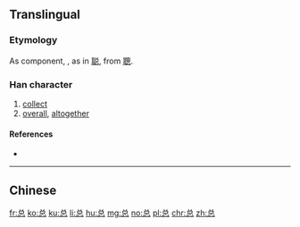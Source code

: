 ==Translingual==
{{ja-forms|[[忩]]/[[総]]|[[总]]|[[總]]}}

===Etymology===
{{Han simp|總}}

As component, {{Han simp|悤}}, as in [[聪]], from [[聰]].

===Han character===
{{Han char|rn=61|rad=心|as=05|sn=8|four=|canj=CRP|ids=⿳丷口心}}

# [[collect]]
# [[overall]], [[altogether]]

====References====
* {{Han ref|kx=0383.111|hdz=10249.020|uh=603B|ud=24635}}

----

==Chinese==
{{zh-see|總}}

[[fr:总]]
[[ko:总]]
[[ku:总]]
[[li:总]]
[[hu:总]]
[[mg:总]]
[[no:总]]
[[pl:总]]
[[chr:总]]
[[zh:总]]